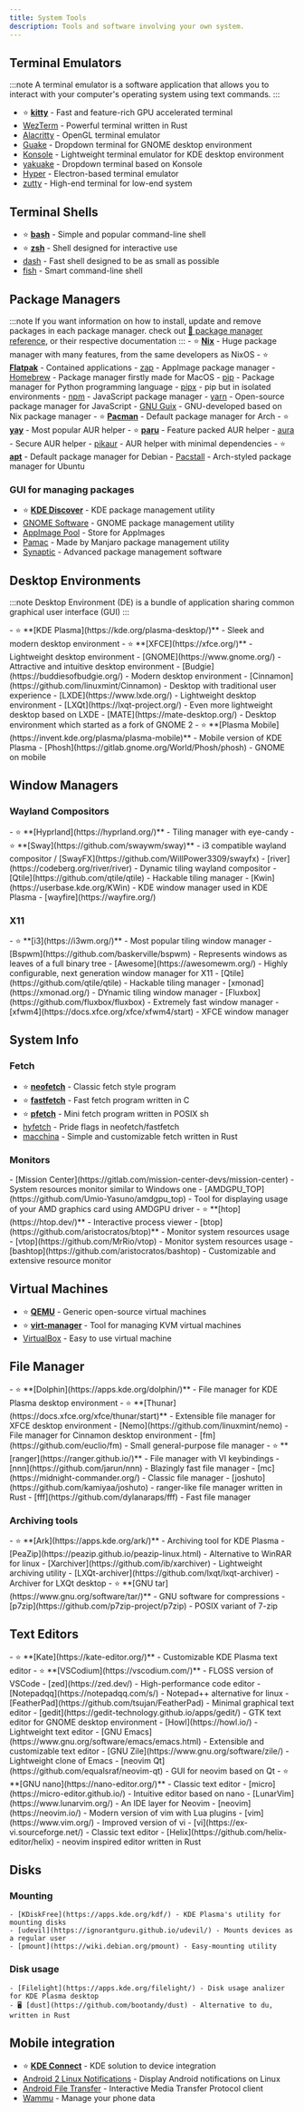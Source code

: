 ```yaml
---
title: System Tools
description: Tools and software involving your own system.
---
```



## Terminal Emulators

:::note
A terminal emulator is a software application that allows you to interact with your computer's operating system using text commands.
:::

- ⭐ **[kitty](https://sw.kovidgoyal.net/kitty/)** - Fast and feature-rich GPU accelerated terminal
- [WezTerm](https://wezfurlong.org/wezterm/index.html) - Powerful terminal written in Rust
- [Alacritty](https://alacritty.org/) - OpenGL terminal emulator
- [Guake](https://github.com/Guake/guake) - Dropdown terminal for GNOME desktop environment
- [Konsole](https://konsole.kde.org/) - Lightweight terminal emulator for KDE desktop environment
- [yakuake](https://github.com/KDE/yakuake) - Dropdown terminal based on Konsole
- [Hyper](https://hyper.is/) - Electron-based terminal emulator
- [zutty](https://tomscii.sig7.se/zutty/) - High-end terminal for low-end system

## Terminal Shells

- ⭐ **[bash](https://www.gnu.org/software/bash/)** - Simple and popular command-line shell
- ⭐ **[zsh](https://www.zsh.org/)** - Shell designed for interactive use
- [dash](http://gondor.apana.org.au/~herbert/dash/) - Fast shell designed to be as small as possible
- [fish](https://fishshell.com/) - Smart command-line shell

## Package Managers
:::note
If you want information on how to install, update and remove packages in each package manager. check out [🔗 package manager reference](../reference/package-manager), or their respective documentation
:::
<Tabs>
    <TabItem label="Distro Agnostic">
        - ⭐ **[Nix](https://nixos.org/#)** - Huge package manager with many features, from the same developers as NixOS
        - ⭐ **[Flatpak](https://flatpak.org/)** - Contained applications
        - [zap](https://zap.srev.in/) - AppImage package manager
        - [Homebrew](https://brew.sh/) - Package manager firstly made for MacOS
        - [pip](https://pypi.org/project/pip/) - Package manager for Python programming language
        - [pipx](https://github.com/pypa/pipx) - pip but in isolated environments
        - [npm](https://www.npmjs.com/) - JavaScript package manager
        - [yarn](https://yarnpkg.com/getting-started) - Open-source package manager for JavaScript
        - [GNU Guix](https://guix.gnu.org/) - GNU-developed based on Nix package manager
    </TabItem>
    <TabItem label="Arch">
        - ⭐ **[Pacman](https://wiki.archlinux.org/title/Pacman)** - Default package manager for Arch
        - ⭐ **[yay](https://github.com/Jguer/yay)** - Most popular AUR helper
        - ⭐ **[paru](https://github.com/morganamilo/paru)** - Feature packed AUR helper
        - [aura](https://github.com/fosskers/aura) - Secure AUR helper
        - [pikaur](https://github.com/actionless/pikaur) - AUR helper with minimal dependencies
    </TabItem>
    <TabItem label="Debian/Ubuntu">
        - ⭐ **[apt](https://en.wikipedia.org/wiki/APT_(software))** - Default package manager for Debian
        - [Pacstall](https://pacstall.dev/) - Arch-styled package manager for Ubuntu
    </TabItem>
</Tabs>

### GUI for managing packages
- ⭐ **[KDE Discover](https://apps.kde.org/discover/)** - KDE package management utility
- [GNOME Software](https://apps.gnome.org/Software/) - GNOME package management utility
- [AppImage Pool](https://www.pling.com/p/1547076/) - Store for AppImages
- [Pamac](https://wiki.manjaro.org/index.php/Pamac) - Made by Manjaro package management utility <Badge text="Arch-based systems only" variant="note" size="medium" />
- [Synaptic](https://www.nongnu.org/synaptic/) - Advanced package management software <Badge text="apt only" variant="note" size="medium" />

## Desktop Environments

:::note
Desktop Environment (DE) is a bundle of application sharing common graphical user interface (GUI)
:::

<Tabs>
    <TabItem label="Desktop">
        - ⭐ **[KDE Plasma](https://kde.org/plasma-desktop/)** - Sleek and modern desktop environment
        - ⭐ **[XFCE](https://xfce.org/)** - Lightweight desktop environment
        - [GNOME](https://www.gnome.org/) - Attractive and intuitive desktop environment
        - [Budgie](https://buddiesofbudgie.org/) - Modern desktop environment
        - [Cinnamon](https://github.com/linuxmint/Cinnamon) - Desktop with traditional user experience
        - [LXDE](https://www.lxde.org/) - Lightweight desktop environment
        - [LXQt](https://lxqt-project.org/) - Even more lightweight desktop based on LXDE
        - [MATE](https://mate-desktop.org/) - Desktop environment which started as a fork of GNOME 2
    </TabItem>
    <TabItem label="Mobile">
        - ⭐ **[Plasma Mobile](https://invent.kde.org/plasma/plasma-mobile)** - Mobile version of KDE Plasma
        - [Phosh](https://gitlab.gnome.org/World/Phosh/phosh) - GNOME on mobile
    </TabItem>
</Tabs>

## Window Managers

### Wayland Compositors

<Tabs>
    <TabItem label="Tiling">
        - ⭐ **[Hyprland](https://hyprland.org/)** - Tiling manager with eye-candy
        - ⭐ **[Sway](https://github.com/swaywm/sway)** - i3 compatible wayland compositor / [SwayFX](https://github.com/WillPower3309/swayfx)
        - [river](https://codeberg.org/river/river) - Dynamic tiling wayland compositor
        - [Qtile](https://github.com/qtile/qtile) - Hackable tiling manager
    </TabItem>
    <TabItem label="Stacking">
        - [Kwin](https://userbase.kde.org/KWin) - KDE window manager used in KDE Plasma
        - [wayfire](https://wayfire.org/)
    </TabItem>
</Tabs>

### X11

<Tabs>
    <TabItem label="Tiling">
        - ⭐ **[i3](https://i3wm.org/)** - Most popular tiling window manager
        - [Bspwm](https://github.com/baskerville/bspwm) - Represents windows as leaves of a full binary tree
        - [Awesome](https://awesomewm.org/) - Highly configurable, next generation window manager for X11
        - [Qtile](https://github.com/qtile/qtile) - Hackable tiling manager
        - [xmonad](https://xmonad.org/) - DYnamic tiling window manager
    </TabItem>
    <TabItem label="Stacking">
        - [Fluxbox](https://github.com/fluxbox/fluxbox) - Extremely fast window manager
        - [xfwm4](https://docs.xfce.org/xfce/xfwm4/start) - XFCE window manager
    </TabItem>
</Tabs>

## System Info

### Fetch

- ⭐ **[neofetch](https://github.com/dylanaraps/neofetch)** - Classic fetch style program <Badge text="Discontinued" variant="caution" size="medium" />
- ⭐ **[fastfetch](https://github.com/fastfetch-cli/fastfetch)** - Fast fetch program written in C
- ⭐️ **[pfetch](https://github.com/dylanaraps/pfetch)** - Mini fetch program written in POSIX sh
- [hyfetch](https://github.com/hykilpikonna/hyfetch) - Pride flags in neofetch/fastfetch
- [macchina](https://github.com/Macchina-CLI/macchina) - Simple and customizable fetch written in Rust

### Monitors

<Tabs>
    <TabItem label="Graphical">
        - [Mission Center](https://gitlab.com/mission-center-devs/mission-center) - System resources monitor similar to Windows one
        - [AMDGPU_TOP](https://github.com/Umio-Yasuno/amdgpu_top) - Tool for displaying usage of your AMD graphics card using AMDGPU driver
    </TabItem>
    <TabItem label="CLI">
        - ⭐ **[htop](https://htop.dev/)** - Interactive process viewer
        - [btop](https://github.com/aristocratos/btop)** - Monitor system resources usage
        - [vtop](https://github.com/MrRio/vtop) - Monitor system resources usage
        - [bashtop](https://github.com/aristocratos/bashtop) - Customizable and extensive resource monitor
    </TabItem>
</Tabs>

## Virtual Machines

- ⭐ **[QEMU](https://www.qemu.org/)** - Generic open-source virtual machines
- ⭐ **[virt-manager](https://virt-manager.org/)** - Tool for managing KVM virtual machines
- [VirtualBox](https://www.virtualbox.org/) - Easy to use virtual machine

## File Manager
<Tabs>
    <TabItem label="Graphical">
        - ⭐ **[Dolphin](https://apps.kde.org/dolphin/)** - File manager for KDE Plasma desktop environment
        - ⭐ **[Thunar](https://docs.xfce.org/xfce/thunar/start)** - Extensible file manager for XFCE desktop environment
        - [Nemo](https://github.com/linuxmint/nemo) - File manager for Cinnamon desktop environment
        - [fm](https://github.com/euclio/fm) - Small general-purpose file manager
    </TabItem>
    <TabItem label="CLI">
        - ⭐ **[ranger](https://ranger.github.io/)** - File manager with VI keybindings
        - [nnn](https://github.com/jarun/nnn) - Blazingly fast file manager
        - [mc](https://midnight-commander.org/) - Classic file manager
        - [joshuto](https://github.com/kamiyaa/joshuto) - ranger-like file manager written in Rust
        - [fff](https://github.com/dylanaraps/fff) - Fast file manager <Badge text="Discontinued" variant="caution" size="medium" />
    </TabItem>
</Tabs>

### Archiving tools
<Tabs>
    <TabItem label="Graphical">
        - ⭐ **[Ark](https://apps.kde.org/ark/)** - Archiving tool for KDE Plasma
        - [PeaZip](https://peazip.github.io/peazip-linux.html) - Alternative to WinRAR for linux
        - [Xarchiver](https://github.com/ib/xarchiver) - Lightweight archiving utility
        - [LXQt-archiver](https://github.com/lxqt/lxqt-archiver) - Archiver for LXQt desktop
    </TabItem>
    <TabItem label="CLI">
        - ⭐ **[GNU tar](https://www.gnu.org/software/tar/)** - GNU software for compressions
        - [p7zip](https://github.com/p7zip-project/p7zip) - POSIX variant of 7-zip
    </TabItem>
</Tabs>

## Text Editors

<Tabs>
    <TabItem label="Graphical">
        - ⭐ **[Kate](https://kate-editor.org/)** - Customizable KDE Plasma text editor
        - ⭐ **[VSCodium](https://vscodium.com/)** - FLOSS version of VSCode
        - [zed](https://zed.dev/) - High-performance code editor
        - [Notepadqq](https://notepadqq.com/s/) - Notepad++ alternative for linux
        - [FeatherPad](https://github.com/tsujan/FeatherPad) - Minimal graphical text editor
        - [gedit](https://gedit-technology.github.io/apps/gedit/) - GTK text editor for GNOME desktop environment
        - [Howl](https://howl.io/) - Lightweight text editor
        - [GNU Emacs](https://www.gnu.org/software/emacs/emacs.html) - Extensible and customizable text editor
        - [GNU Zile](https://www.gnu.org/software/zile/) - Lightweight clone of Emacs
        - [neovim Qt](https://github.com/equalsraf/neovim-qt) - GUI for neovim based on Qt
    </TabItem>
    <TabItem label="CLI">
        - ⭐ **[GNU nano](https://nano-editor.org/)** - Classic text editor
        - [micro](https://micro-editor.github.io/) - Intuitive editor based on nano
        - [LunarVim](https://www.lunarvim.org/) - An IDE layer for Neovim
        - [neovim](https://neovim.io/) - Modern version of vim with Lua plugins
        - [vim](https://www.vim.org/) - Improved version of vi
        - [vi](https://ex-vi.sourceforge.net/) - Classic text editor
        - [Helix](https://github.com/helix-editor/helix) - neovim inspired editor written in Rust
    </TabItem>
</Tabs>

## Disks

### Mounting

    - [KDiskFree](https://apps.kde.org/kdf/) - KDE Plasma's utility for mounting disks
    - [udevil](https://ignorantguru.github.io/udevil/) - Mounts devices as a regular user
    - [pmount](https://wiki.debian.org/pmount) - Easy-mounting utility

### Disk usage

    - [Filelight](https://apps.kde.org/filelight/) - Disk usage analizer for KDE Plasma desktop
    - 🖥️ [dust](https://github.com/bootandy/dust) - Alternative to du, written in Rust

## Mobile integration

- ⭐ **[KDE Connect](https://kdeconnect.kde.org/)** - KDE solution to device integration
- [Android 2 Linux Notifications](https://patri9ck.dev/a2ln/) - Display Android notifications on Linux
- [Android File Transfer](https://whoozle.github.io/android-file-transfer-linux/) - Interactive Media Transfer Protocol client
- [Wammu](https://wammu.eu/) - Manage your phone data
